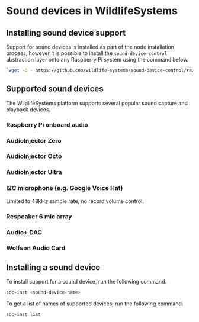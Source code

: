 # Sound devices in WildlifeSystems

## Installing sound device support

Support for sound devices is installed as part of the node installation process, however it is possible to install the `sound-device-control` abstraction layer onto any Raspberry Pi system using the command below.

```bash
`wget -O - https://github.com/wildlife-systems/sound-device-control/raw/master/install | sudo bash`
```

## Supported sound devices

The WildlifeSystems platform supports several popular sound capture and playback devices. 

### Raspberry Pi onboard audio

### AudioInjector Zero

### AudioInjector Octo

### AudioInjector Ultra

### I2C microphone (e.g. Google Voice Hat)

Limited to 48kHz sample rate, no record volume control.

### Respeaker 6 mic array

### Audio+ DAC

### Wolfson Audio Card

## Installing a sound device

To install support for a sound device, run the following command.

```bash
sdc-inst <sound-device-name>
```

To get a list of names of supported devices, run the following command.

```bash
sdc-inst list
```
